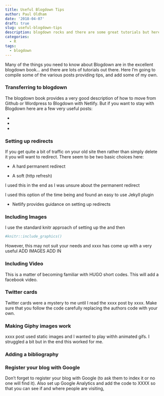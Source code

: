 ```yaml
---
title: Useful Blogdown Tips
author: Paul Oldham
date: '2018-04-07'
draft: true
slug: useful-blogdown-tips
description: blogdown rocks and there are some great tutorials but here is a compilation of useful things you might want to know.
categories:
  - R
tags:
  - blogdown
---
```


Many of the things you need to know about Blogdown are in the excellent blogdown book... and there are lots of tutorials out there. Here I'm going to compile some of the various posts providing tips, and add some of my own. 

### Transferring to blogdown

The blogdown book provides a very good description of how to move from Github or Wordpress to Blogdown with Netlify. But if you want to stay with Blogdown here are a few very useful posts:

-
-
-

### Setting up redirects

If you get quite a bit of traffic on your old site then rather than simply delete it you will want to redirect. There seem to be two basic choices here:

- A hard permanent redirect


- A soft (http refresh)

I used this in the end as I was unsure about the permanent redirect

I used this option of the time being and found an easy to use Jekyll plugin

- Netlify provides guidance on setting up redirects

### Including Images

I use the standard knitr approach of setting up the and then

```r
#knitr::include_graphics()
```

However, this may not suit your needs and xxxx has come up with a very useful ADD IMAGES ADD IN

### Including Video

This is a matter of becoming familiar with HUGO short codes. This will add a facebook video.


### Twitter cards

Twitter cards were a mystery to me until I read the xxxx post by xxxx. Make sure that you follow the code carefully replacing the authors code with your own. 

### Making Giphy images work

xxxx post used static images and I wanted to play withh animated gifs. I struggled a bit but in the end this worked for me. 

### Adding a bibliography


### Register your blog with Google

Don't forget to register your blog with Google (to ask them to index it or no one will find it). Also set up Google Analytics and add the code to XXXX so that you can see if and where people are visiting, 
